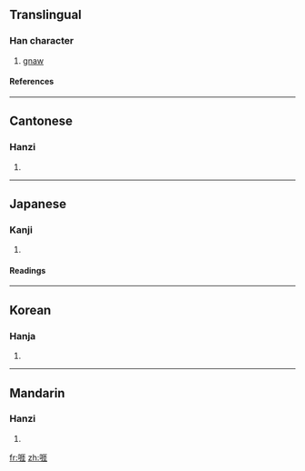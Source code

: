 ==Translingual==
===Han character===
{{Han char|rn=30|rad=口|as=08|sn=11|four=6101<sub>4</sub>|canj=口一土土 (RMGG), X口一土土 (XRMGG)}}
# [[gnaw]]
====References====
{{Han ref|kx=0194.180|dkj=03789|dj=0414.230|hdz=10638.080|uh=5540|ud=21824|bh=D4A9|bd=54441}}
----
==Cantonese==
===Hanzi===
{{yue-hanzi|jyut=|y=ngaai4}}
# {{defn|Cantonese}}
----
==Japanese==
===Kanji===
{{ja-kanji|grade=|rs=口08}}
# {{defn|Japanese}} 
====Readings====
{{ja-readings|on=[[がい]] (gai)|kun=[[いがむ]] (igamu)}}
----
==Korean==
===Hanja===
{{ko-hanja|hangeul=애|rv=ae|mr=ae}}
# {{defn|Korean}}
----
==Mandarin==
===Hanzi===
{{cmn-hanzi|pin=[[ái]] (ai2)|wg=ai<sup>2</sup>}}
# {{defn|Mandarin}}

[[fr:啀]]
[[zh:啀]]